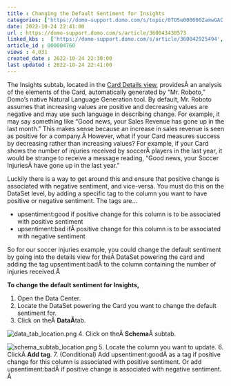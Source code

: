 ```yaml
---
title : Changing the Default Sentiment for Insights
categories: ['https://domo-support.domo.com/s/topic/0TO5w000000ZamwGAC']
date: 2022-10-24 22:41:00
url : https://domo-support.domo.com/s/article/360043430573
linked_kbs :  ['https://domo-support.domo.com/s/article/360042925494', 'https://domo-support.domo.com/s/knowledge-base', 'https://domo-support.domo.com/s/article/360042923934', 'https://domo-support.domo.com/s/article/360043429953', 'https://domo-support.domo.com/s/article/360043429933', 'https://domo-support.domo.com/s/article/360043429693', 'https://domo-support.domo.com/s/topic/0TO5w000000ZamwGAC', 'https://domo-support.domo.com/s/article/360043430573', 'https://domo-support.domo.com/s/article/360043429913']
article_id : 000004760
views : 4,031
created_date : 2022-10-24 22:30:00
last updated : 2022-10-24 22:41:00
---
```




The Insights subtab, located in the [Card Details view](..\card_details_view_layout\index.html "Card Details View Layout"), providesÂ an analysis of the elements of the Card, automatically generated by "Mr. Roboto," Domo's native Natural Language Generation tool. By default, Mr. Roboto assumes that increasing values are positive and decreasing values are negative and may use such language in describing change. For example, it may say something like "Good news, your Sales Revenue has gone up in the last month." This makes sense because an increase in sales revenue is seen as positive for a company.Â However, what if your Card measures success by decreasing rather than increasing values? For example, if your Card shows the number of injuries received by soccerÂ players in the last year, it would be strange to receive a message reading, "Good news, your Soccer InjuriesÂ have gone up in the last year."


Luckily there is a way to get around this and ensure that positive change is associated with negative sentiment, and vice-versa. You must do this on the DataSet level, by adding a specific tag to the column you want to have positive or negative sentiment. The tags are...



* upsentiment:good if positive change for this column is to be associated with positive sentiment
* upsentiment:bad ifÂ positive change for this column is to be associated with negative sentiment


So for our soccer injuries example, you could change the default sentiment by going into the details view for theÂ DataSet powering the card and adding the tag upsentiment:badÂ to the column containing the number of injuries received.Â 


**To change the default sentiment for Insights,**


1. Open the Data Center.
2. Locate the DataSet powering the Card you want to change the default sentiment for.
3. Click on theÂ **DataÂ**tab.  
  
![data_tab_location.png](data_tab_location.png)
4. Click on theÂ **Schema**Â subtab.  
  
![schema_subtab_location.png](schema_subtab_location.png)
5. Locate the column you want to update.
6. ClickÂ **Add tag**.
7. (Conditional) Add upsentiment:goodÂ as a tag if positive change for this column is associated with positive sentiment. Or add upsentiment:badÂ if positive change is associated with negative sentiment. Â